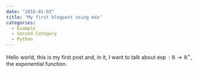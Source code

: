 ```yaml
---
date: "2018-01-03"
title: "My first blogpost using mdx"
categories:
  - Example
  - Second Category
  - Python
---
```


Hello world, this is my first post and, in it, I want to talk about $\exp:\mathbb{R}\to\mathbb{R}^+$, the exponential function.